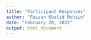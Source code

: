 ```yaml
---
title: "Participant Responses"
author: "Faizan Khalid Mohsin"
date: "February 20, 2022"
output: html_document
---
```



